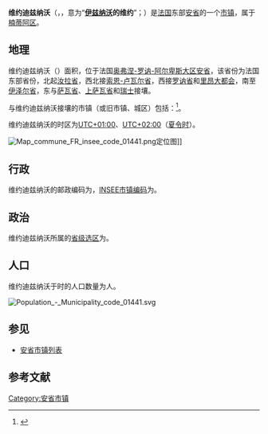 {{地图误译/法语2|issue=维厄德伊泽纳夫}}
{{noteTA|G1=法国地名}}
{{Infobox French commune
|name                    = 维约迪兹纳沃
|native name             = Vieu-d'Izenave
|arrondissement          = [[楠蒂阿区|楠蒂阿区]]
}}
'''维约迪兹纳沃'''（{{lang-fr|Vieu-d'Izenave}}，{{IPA-fr|vjø diznav|-|LL-Q150 (fra)-Benoît Prieur-Vieu-d'Izenave.wav}}，意为“'''[[伊兹纳沃|伊兹纳沃]]的维约'''”；{{lang-frp|Viu-d’Isenâva}}）是[[法国|法国]]东部[[安省_(法國)|安省]]的一个[[市镇_(法国)|市镇]]，属于[[楠蒂阿区|楠蒂阿区]]。

== 地理 ==
维约迪兹纳沃（{{wikidata|property|linked|P625}}）面积{{wikidata|properties|P2046}}，位于法国[[奥弗涅-罗讷-阿尔卑斯大区|奥弗涅-罗讷-阿尔卑斯大区]][[安省_(法國)|安省]]，该省份为法国东部省份，北起[[汝拉省|汝拉省]]，西北接[[索恩-卢瓦尔省|索恩-卢瓦尔省]]，西接[[罗讷省|罗讷省]]和[[里昂大都会|里昂大都会]]，南至[[伊泽尔省|伊泽尔省]]，东与[[萨瓦省|萨瓦省]]、[[上萨瓦省|上萨瓦省]]和[[瑞士|瑞士]]接壤。

与维约迪兹纳沃接壤的市镇（或旧市镇、城区）包括：{{Wikidata|properties|linked|P47}}<ref name="geo">{{Cite web|url=https://www.geoportail.gouv.fr/carte|title=Carte|accessdate=2020-03-22|author=Géoportail|language=fr|publisher=Géoportail|archive-date=2017-01-29|archive-url=https://web.archive.org/web/20170129154129/https://www.geoportail.gouv.fr/carte/|dead-url=no}}</ref>。

维约迪兹纳沃的时区为[[UTC+01:00|UTC+01:00]]、[[UTC+02:00|UTC+02:00]]（[[夏时制|夏令时]]）。

[[File:Map_commune_FR_insee_code_01441.png|thumb]]定位图]]{{Clear|left}}
== 行政 ==
维约迪兹纳沃的邮政编码为{{wikidata|properties|P281}}，[[法国国家统计与经济研究所|INSEE市镇编码]]为{{wikidata|properties|P374}}。

== 政治 ==
维约迪兹纳沃所属的[[縣_(法國)|省级选区]]为{{WikidataLink|{{wikidata|properties|raw|best||P7938}}}}。

== 人口 ==
维约迪兹纳沃于{{wikidata|qualifier|P1082|P585}}时的人口数量为{{wikidata|property|raw|P1082}}人。

[[File:Population_-_Municipality_code_01441.svg|thumb]]{{Clear|left}}
==参见==
*[[安省市镇列表|安省市镇列表]]

== 参考文献 ==
{{reflist}}

{{安省市鎮}}
[[Category:安省市镇|Category:安省市镇]]